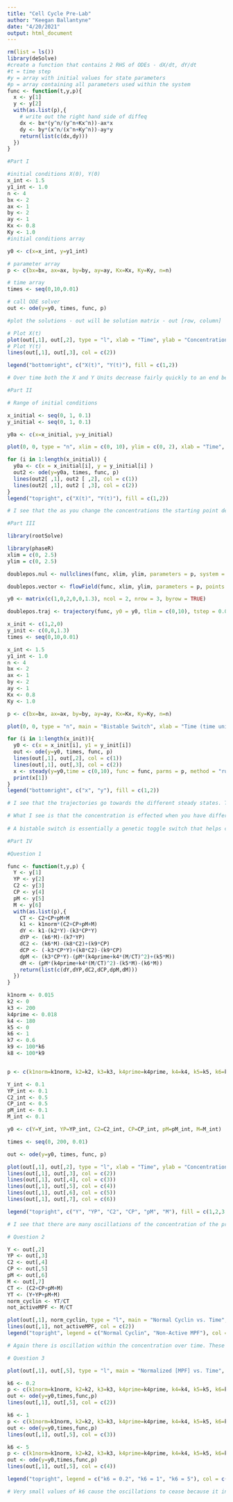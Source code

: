 ```yaml
---
title: "Cell Cycle Pre-Lab"
author: "Keegan Ballantyne"
date: "4/20/2021"
output: html_document
---
```


```r
rm(list = ls())
library(deSolve)
#create a function that contains 2 RHS of ODEs - dX/dt, dY/dt
#t = time step
#y = array with initial values for state parameters
#p = array containing all parameters used within the system
func <- function(t,y,p){
  x <- y[1]
  y <- y[2]
  with(as.list(p),{
    # write out the right hand side of diffeq
    dx <- bx*(y^n/(y^n+Kx^n))-ax*x
    dy <- by*(x^n/(x^n+Ky^n))-ay*y
    return(list(c(dx,dy)))
  })
}

```


```r
#Part I

#initial conditions X(0), Y(0)
x_int <- 1.5
y1_int <- 1.0
n <- 4
bx <- 2
ax <- 1
by <- 2
ay <- 1
Kx <- 0.8
Ky <- 1.0
#initial conditions array

y0 <- c(x=x_int, y=y1_int)

# parameter array
p <- c(bx=bx, ax=ax, by=by, ay=ay, Kx=Kx, Ky=Ky, n=n)

# time array
times <- seq(0,10,0.01)

# call ODE solver
out <- ode(y=y0, times, func, p)

#plot the solutions - out will be solution matrix - out [row, column]

# Plot X(t)
plot(out[,1], out[,2], type = "l", xlab = "Time", ylab = "Concentration", main = "2D ODEs", col = c(1)) 
# Plot Y(t)
lines(out[,1], out[,3], col = c(2)) 

legend("bottomright", c("X(t)", "Y(t)"), fill = c(1,2))

# Over time both the X and Y Units decrease fairly quickly to an end behavior of 0 by t = 6.

```


```r
#Part II

# Range of initial conditions

x_initial <- seq(0, 1, 0.1)
y_initial <- seq(0, 1, 0.1)

y0a <- c(x=x_initial, y=y_initial)

plot(0, 0, type = "n", xlim = c(0, 10), ylim = c(0, 2), xlab = "Time", ylab = "Concentration", main = "Bistable Switch")

for (i in 1:length(x_initial)) {
  y0a <- c(x = x_initial[i], y = y_initial[i] )
  out2 <- ode(y=y0a, times, func, p)
  lines(out2[ ,1], out2 [ ,2], col = c(1))
  lines(out2[ ,1], out2 [ ,3], col = c(2))
}
legend("topright", c("X(t)", "Y(t)"), fill = c(1,2))

# I see that the as you change the concentrations the starting point decreases more and more and it goes to a concentration of 0 in shorter amounts of time. This means that as you increase the concentrations you also increase the production rate and the degredation rates which then lead to different steady states.

```
```r
#Part III

library(rootSolve)

library(phaseR)
xlim = c(0, 2.5)
ylim = c(0, 2.5)

doublepos.nul <- nullclines(func, xlim, ylim, parameters = p, system = "two.dim", points = 500, col = c("blue", "green"), add = FALSE, add.legend = TRUE, state.names = c("X", "Y"), main = "Stability Graph", xlab = "Time", ylab = "Concentration")

doublepos.vector <- flowField(func, xlim, ylim, parameters = p, points = 25, add = TRUE)

y0 <- matrix(c(1,0,2,0,0,1.3), ncol = 2, nrow = 3, byrow = TRUE)

doublepos.traj <- trajectory(func, y0 = y0, tlim = c(0,10), tstep = 0.01, parameters = p, system = "two.dim", col = c("red", "red", "red"), state.names = c("X", "Y"), add = TRUE)

x_init <- c(1,2,0)
y_init <- c(0,0,1.3)
times <- seq(0,10,0.01)

x_int <- 1.5
y1_int <- 1.0
n <- 4
bx <- 2
ax <- 1
by <- 2
ay <- 1
Kx <- 0.8
Ky <- 1.0

p <- c(bx=bx, ax=ax, by=by, ay=ay, Kx=Kx, Ky=Ky, n=n)

plot(0, 0, type = "n", main = "Bistable Switch", xlab = "Time (time units)", ylab = "Concentration (Concentration Units)", xlim = c(0,10), ylim = c(0,2))

for (i in 1:length(x_init)){
  y0 <- c(x = x_init[i], y1 = y_init[i])
  out <- ode(y=y0, times, func, p)
  lines(out[,1], out[,2], col = c(1))
  lines(out[,1], out[,3], col = c(2))
  x <- steady(y=y0,time = c(0,10), func = func, parms = p, method = "runsteady")
  print(x[1])
}
legend("bottomright", c("x", "y"), fill = c(1,2))

# I see that the trajectories go towards the different steady states. The system has different steady states This means that the steady state is dependent on initial concentration. There are two steady states and one is at 0, and the other is at 1.75

# What I see is that the concentration is effected when you have different initial concentrations, and they reach these concentrations and remain steady in them. When you change the initial conditions for X and Y you change what concentration they will be in for the steady state over time. This means that the concentration at the steady state is affected by the initial concentration.
 
# A bistable switch is essentially a genetic toggle switch that helps cell regulation of many different cellular functions. Biologists can utilize the features of bistability by simply toggling the switch, or preventing the toggling of a switch, through activating different mechanisms in order to get specific cellular outcomes. Relate...

```

```r
#Part IV

#Question 1

func <- function(t,y,p) {
  Y <- y[1]
  YP <- y[2]
  C2 <- y[3]
  CP <- y[4]
  pM <- y[5]
  M <- y[6]
  with(as.list(p),{
    CT <- C2+CP+pM+M
    k1 <- k1norm*(C2+CP+pM+M)
    dY <- k1-(k2*Y)-(k3*CP*Y)
    dYP <- (k6*M)-(k7*YP)
    dC2 <- (k6*M)-(k8*C2)+(k9*CP)
    dCP <- (-k3*CP*Y)+(k8*C2)-(k9*CP)
    dpM <- (k3*CP*Y)-(pM*(k4prime+k4*(M/CT)^2)+(k5*M))
    dM <- (pM*(k4prime+k4*(M/CT)^2)-(k5*M)-(k6*M))
    return(list(c(dY,dYP,dC2,dCP,dpM,dM)))
  })
}

k1norm <- 0.015
k2 <- 0
k3 <- 200
k4prime <- 0.018
k4 <- 180
k5 <- 0
k6 <- 1
k7 <- 0.6
k9 <- 100*k6
k8 <- 100*k9


p <- c(k1norm=k1norm, k2=k2, k3=k3, k4prime=k4prime, k4=k4, k5=k5, k6=k6, k7=k7, k8=k8, k9=k9)

Y_int <- 0.1
YP_int <- 0.1
C2_int <- 0.5
CP_int <- 0.5
pM_int <- 0.1
M_int <- 0.1

y0 <- c(Y=Y_int, YP=YP_int, C2=C2_int, CP=CP_int, pM=pM_int, M=M_int)

times <- seq(0, 200, 0.01)

out <- ode(y=y0, times, func, p)

plot(out[,1], out[,2], type = "l", xlab = "Time", ylab = "Concentration", main = "Protein Concentrations vs. Time", col = c(1), ylim = c(0,1.2)) 
lines(out[,1], out[,3], col = c(2))
lines(out[,1], out[,4], col = c(3))
lines(out[,1], out[,5], col = c(4))
lines(out[,1], out[,6], col = c(5))
lines(out[,1], out[,7], col = c(6))

legend("topright", c("Y", "YP", "C2", "CP", "pM", "M"), fill = c(1,2,3,4,5,6), cex = 0.5)

# I see that there are many oscillations of the concentration of the proteins as it progresses through time, and there are different ranges of oscillations depending on the initial concentration of the protein. What's left out of the simplified mathematical model are the amino acid concetrations, the wee1 concentrations, and the phosphorylation and dephosphorylation.

# Question 2

Y <- out[,2]
YP <- out[,3]
C2 <- out[,4]
CP <- out[,5]
pM <- out[,6]
M <- out[,7]
CT <- (C2+CP+pM+M)
YT <- (Y+YP+pM+M)
norm_cyclin <- YT/CT
not_activeMPF <- M/CT

plot(out[,1], norm_cyclin, type = "l", main = "Normal Cyclin vs. Time", xlab = "Time", ylab = "Concentration", col = c(1), ylim = c(0,0.40))
lines(out[,1], not_activeMPF, col = c(2))
legend("topright", legend = c("Normal Cyclin", "Non-Active MPF"), col = c(1,2), lwd = 1, cex = 0.80)

# Again there is oscillation within the concentration over time. These normalized quantities tell us that the biological system works as the oscillatory system can be a mode of control among others in order to help regulate cell function based on different times.

# Question 3

plot(out[,1], out[,5], type = "l", main = "Normalized [MPF] vs. Time", xlab = "Time", ylab = "Normalized M for various k6 values", col = c(1), ylim = c(0,1.5))

k6 <- 0.2
p <- c(k1norm=k1norm, k2=k2, k3=k3, k4prime=k4prime, k4=k4, k5=k5, k6=k6, k7=k7, k8=k8, k9=k9)
out <- ode(y=y0,times,func,p)
lines(out[,1], out[,5], col = c(2))

k6 <- 1
p <- c(k1norm=k1norm, k2=k2, k3=k3, k4prime=k4prime, k4=k4, k5=k5, k6=k6, k7=k7, k8=k8, k9=k9)
out <- ode(y=y0,times,func,p)
lines(out[,1], out[,5], col = c(3))

k6 <- 5
p <- c(k1norm=k1norm, k2=k2, k3=k3, k4prime=k4prime, k4=k4, k5=k5, k6=k6, k7=k7, k8=k8, k9=k9)
out <- ode(y=y0,times,func,p)
lines(out[,1], out[,5], col = c(4))

legend("topright", legend = c("k6 = 0.2", "k6 = 1", "k6 = 5"), col = c(2,3,4), lwd = 1, cex = 0.85)

# Very small values of k6 cause the oscillations to cease because it initiates a sort of metaphase arrest for the cellular function by putting it in a steady state behavior. Very large values of k6 cause the oscillations to decrease because the cell in in the process of mitosis and it reaches a steady state behavior similar to very small values of k6

```


